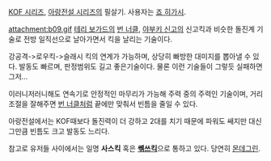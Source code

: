 [[KOF 시리즈]], [[아랑전설 시리즈]]의 필살기. 사용자는 [[죠 히가시]].

attachment:b09.gif
[[테리 보가드]]의 [[번 너클]], [[야부키 신고]]의 신고킥과 비슷한 돌진계 기술로 전방 일직선으로 날아가면서 킥을 날리는 기술이다.

강공격->로우킥->슬래시 킥의 연계가 가능하며, 상당히 빠방한 대미지를 뽑아낼 수 있다. 발동도 빠르며, 판정범위도 길고 좋은기술이다. 물론 이런 기술들이 그렇듯 실패하면 그저...

이러니저러니해도 연속기로 안정적인 마무리가 가능해 주력 중의 주력인 기술이며, 거리조절을 잘해주면 [[번 너클]]처럼 끝에만 맞춰서 빈틈을 줄일 수 있다.

아랑전설에서는 KOF때보다 돌진력이 더 강하고 2대를 치기 때문에 파워도 쌔지만 대신 그만큼 빈틈도 크고 발동도 느리다.

참고로 유저들 사이에서는 일명 '''사스킥''' 혹은 '''[[쎾쓰]]킥'''으로 통하고 있다. 당연히 [[몬데그린]].
